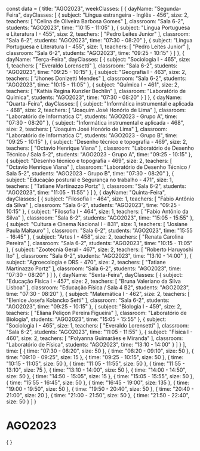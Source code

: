 const data = {
  title: "AGO2023",
  weekClasses: [
    {
      dayName: "Segunda-Feira",
      dayClasses: [
        {
          subject: "Língua estrangeira - Inglês - 456",
          size: 2,
          teachers: [
            "Celina de Oliveira Barbosa Gomes"
          ],
          classroom: "Sala 6-2",
          students: "AGO2023",
          time: "10:15 - 11:05"
        },
        {
          subject: "Língua Portuguesa e Literatura I - 455",
          size: 2,
          teachers: [
            "Pedro Leites Junior"
          ],
          classroom: "Sala 6-2",
          students: "AGO2023",
          time: "07:30 - 08:20"
        },
        {
          subject: "Língua Portuguesa e Literatura I - 455",
          size: 1,
          teachers: [
            "Pedro Leites Junior"
          ],
          classroom: "Sala 6-2",
          students: "AGO2023",
          time: "09:25 - 10:15"
        }
      ]
    },
    {
      dayName: "Terça-Feira",
      dayClasses: [
        {
          subject: "Sociologia I - 465",
          size: 1,
          teachers: [
            "Everaldo Lorensetti"
          ],
          classroom: "Sala 6-2",
          students: "AGO2023",
          time: "09:25 - 10:15"
        },
        {
          subject: "Geografia I - 463",
          size: 2,
          teachers: [
            "Jhones Donizetti Mendes"
          ],
          classroom: "Sala 6-2",
          students: "AGO2023",
          time: "10:15 - 11:05"
        },
        {
          subject: "Química I - 461",
          size: 2,
          teachers: [
            "Kathia Regina Kunzler Bechlin"
          ],
          classroom: "Laboratório de Química",
          students: "AGO2023",
          time: "07:30 - 08:20"
        }
      ]
    },
    {
      dayName: "Quarta-Feira",
      dayClasses: [
        {
          subject: "Informática instrumental e aplicada - 468",
          size: 2,
          teachers: [
            "Joaquim José Honório de Lima"
          ],
          classroom: "Laboratório de Informatica C",
          students: "AGO2023 - Grupo A",
          time: "07:30 - 08:20"
        },
        {
          subject: "Informática instrumental e aplicada - 468",
          size: 2,
          teachers: [
            "Joaquim José Honório de Lima"
          ],
          classroom: "Laboratório de Informatica C",
          students: "AGO2023 - Grupo B",
          time: "09:25 - 10:15"
        },
        {
          subject: "Desenho técnico e topografia - 469",
          size: 2,
          teachers: [
            "Octavio Henrique Viana"
          ],
          classroom: "Laboratório de Desenho Técnico / Sala 5-2",
          students: "AGO2023 - Grupo A",
          time: "09:25 - 10:15"
        },
        {
          subject: "Desenho técnico e topografia - 469",
          size: 2,
          teachers: [
            "Octavio Henrique Viana"
          ],
          classroom: "Laboratório de Desenho Técnico / Sala 5-2",
          students: "AGO2023 - Grupo B",
          time: "07:30 - 08:20"
        },
        {
          subject: "Educação postural e Segurança no trabalho - 471",
          size: 1,
          teachers: [
            "Tatiane Martinazzo Portz"
          ],
          classroom: "Sala 6-2",
          students: "AGO2023",
          time: "11:05 - 11:55"
        }
      ]
    },
    {
      dayName: "Quinta-Feira",
      dayClasses: [
        {
          subject: "Filosofia I - 464",
          size: 1,
          teachers: [
            "Fabio Antônio da Silva"
          ],
          classroom: "Sala 6-2",
          students: "AGO2023",
          time: "09:25 - 10:15"
        },
        {
          subject: "Filosofia I - 464",
          size: 1,
          teachers: [
            "Fabio Antônio da Silva"
          ],
          classroom: "Sala 6-2",
          students: "AGO2023",
          time: "15:05 - 15:55"
        },
        {
          subject: "Cultura e Cinema Nacional I - 831",
          size: 1,
          teachers: [
            "Josiane Paula Maltauro"
          ],
          classroom: "Sala 6-2",
          students: "AGO2023",
          time: "15:55 - 16:45"
        },
        {
          subject: "Artes I - 458",
          size: 2,
          teachers: [
            "Renata Carolina Pereira"
          ],
          classroom: "Sala 6-2",
          students: "AGO2023",
          time: "10:15 - 11:05"
        },
        {
          subject: "Zootecnia Geral - 467",
          size: 2,
          teachers: [
            "Roberto Haruyoshi Ito"
          ],
          classroom: "Sala 6-2",
          students: "AGO2023",
          time: "13:10 - 14:00"
        },
        {
          subject: "Agroecologia e DRS - 470",
          size: 2,
          teachers: [
            "Tatiane Martinazzo Portz"
          ],
          classroom: "Sala 6-2",
          students: "AGO2023",
          time: "07:30 - 08:20"
        }
      ]
    },
    {
      dayName: "Sexta-Feira",
      dayClasses: [
        {
          subject: "Educação Física I - 457",
          size: 2,
          teachers: [
            "Bruna Valeriano da Silva Lisboa"
          ],
          classroom: "Educação Física / Sala 4 B2",
          students: "AGO2023",
          time: "07:30 - 08:20"
        },
        {
          subject: "Matemática I - 462",
          size: 2,
          teachers: [
            "Elenice Josefa Kolancko Setti"
          ],
          classroom: "Sala 6-2",
          students: "AGO2023",
          time: "09:25 - 10:15"
        },
        {
          subject: "Biologia I - 459",
          size: 2,
          teachers: [
            "Eliana Peliçon Pereira Figueira"
          ],
          classroom: "Laboratório de Biologia",
          students: "AGO2023",
          time: "15:05 - 15:55"
        },
        {
          subject: "Sociologia I - 465",
          size: 1,
          teachers: [
            "Everaldo Lorensetti"
          ],
          classroom: "Sala 6-2",
          students: "AGO2023",
          time: "11:05 - 11:55"
        },
        {
          subject: "Física I - 460",
          size: 2,
          teachers: [
            "Polyanna Guimarães e Miranda"
          ],
          classroom: "Laboratório de Física",
          students: "AGO2023",
          time: "13:10 - 14:00"
        }
      ]
    }
  ],
  time: [
    {
      time: "07:30 - 08:20",
      size: 50
    },
    {
      time: "08:20 - 09:10",
      size: 50
    },
    {
      time: "09:10 - 09:25",
      size: 15
    },
    {
      time: "09:25 - 10:15",
      size: 50
    },
    {
      time: "10:15 - 11:05",
      size: 50
    },
    {
      time: "11:05 - 11:55",
      size: 50
    },
    {
      time: "11:55 - 13:10",
      size: 75
    },
    {
      time: "13:10 - 14:00",
      size: 50
    },
    {
      time: "14:00 - 14:50",
      size: 50
    },
    {
      time: "14:50 - 15:05",
      size: 15
    },
    {
      time: "15:05 - 15:55",
      size: 50
    },
    {
      time: "15:55 - 16:45",
      size: 50
    },
    {
      time: "16:45 - 19:00",
      size: 135
    },
    {
      time: "19:00 - 19:50",
      size: 50
    },
    {
      time: "19:50 - 20:40",
      size: 50
    },
    {
      time: "20:40 - 21:00",
      size: 20
    },
    {
      time: "21:00 - 21:50",
      size: 50
    },
    {
      time: "21:50 - 22:40",
      size: 50
    }
  ]
}

# AGO2023

<div>
    {
        <Grid
            title={data.title} 
            weekClasses={data.weekClasses} 
            time={data.time}
        />
    }
</div>
